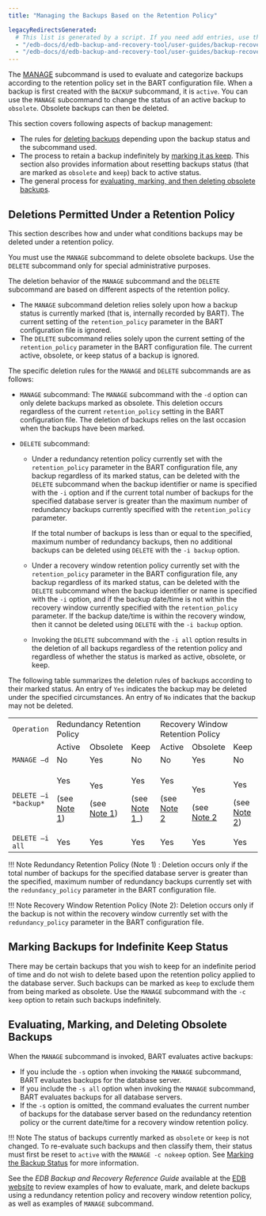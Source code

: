 ```yaml
---
title: "Managing the Backups Based on the Retention Policy"

legacyRedirectsGenerated:
  # This list is generated by a script. If you need add entries, use the `legacyRedirects` key.
  - "/edb-docs/d/edb-backup-and-recovery-tool/user-guides/backup-recovery-guide/2.6.1/managing_the_backups_based_on_the_retention_policy.html"
  - "/edb-docs/d/edb-backup-and-recovery-tool/user-guides/backup-recovery-guide/latest/managing_the_backups_based_on_the_retention_policy.html"
---
```


<div id="managing_the_backups_based_on_the_retention_policy" class="registered_link"></div>

The [MANAGE](../03_basic_bart_subcommand_usage/07_manage/#manage) subcommand is used to evaluate and categorize backups according to the retention policy set in the BART configuration file. When a backup is first created with the `BACKUP` subcommand, it is `active`. You can use the `MANAGE` subcommand to change the status of an active backup to `obsolete`. Obsolete backups can then be deleted.

This section covers following aspects of backup management:

-   The rules for [deleting backups](#deletions_permitted_under_retention_policy) depending upon the backup status and the subcommand used.
-   The process to retain a backup indefinitely by [marking it as keep](#marking-backups-for-indefinite-keep-status). This section also provides information about resetting backups status (that are marked as `obsolete` and `keep`) back to active status.
-   The general process for [evaluating, marking, and then deleting obsolete backups](#evaluating-marking-and-deleting-obsolete-backups).

<div id="deletions_permitted_under_retention_policy" class="registered_link"></div>

## Deletions Permitted Under a Retention Policy

This section describes how and under what conditions backups may be deleted under a retention policy.

You must use the `MANAGE` subcommand to delete obsolete backups. Use the `DELETE` subcommand only for special administrative purposes.

The deletion behavior of the `MANAGE` subcommand and the `DELETE` subcommand are based on different aspects of the retention policy.

-   The `MANAGE` subcommand deletion relies solely upon how a backup status is currently marked (that is, internally recorded by BART). The current setting of the `retention_policy` parameter in the BART configuration file is ignored.
-   The `DELETE` subcommand relies solely upon the current setting of the `retention_policy` parameter in the BART configuration file. The current active, obsolete, or keep status of a backup is ignored.

The specific deletion rules for the `MANAGE` and `DELETE` subcommands are as follows:

-   `MANAGE` subcommand: The `MANAGE` subcommand with the `-d` option can only delete backups marked as obsolete. This deletion occurs regardless of the current `retention_policy` setting in the BART configuration file. The deletion of backups relies on the last occasion when the backups have been marked.
-   `DELETE` subcommand:

    -   Under a redundancy retention policy currently set with the `retention_policy` parameter in the BART configuration file, any backup regardless of its marked status, can be deleted with the `DELETE` subcommand when the backup identifier or name is specified with the `-i` option and if the current total number of backups for the specified database server is greater than the maximum number of redundancy backups currently specified with the `retention_policy` parameter.

        If the total number of backups is less than or equal to the specified, maximum number of redundancy backups, then no additional backups can be deleted using `DELETE` with the `-i backup` option.

    -   Under a recovery window retention policy currently set with the `retention_policy` parameter in the BART configuration file, any backup regardless of its marked status, can be deleted with the `DELETE` subcommand when the backup identifier or name is specified with the `-i` option, and if the backup date/time is not within the recovery window currently specified with the `retention_policy` parameter. If the backup date/time is within the recovery window, then it cannot be deleted using `DELETE` with the `-i backup` option.

    -   Invoking the `DELETE` subcommand with the `-i all` option results in the deletion of all backups regardless of the retention policy and regardless of whether the status is marked as active, obsolete, or keep.

The following table summarizes the deletion rules of backups according to their marked status. An entry of `Yes` indicates the backup may be deleted under the specified circumstances. An entry of `No` indicates that the backup may not be deleted.

<table>
<colgroup>
  <col style="width: 10%" />
  <col style="width: 15%" />
  <col style="width: 17%" />
  <col style="width: 14%" />
  <col style="width: 13%" />
  <col style="width: 15%" />
  <col style="width: 13%" />
</colgroup>
<tbody>
  <tr class="odd">
    <td><code>Operation</code></td>
    <td colspan="3">Redundancy Retention Policy</td>
    <td colspan="3">Recovery Window Retention Policy</td>
  </tr>
  <tr class="even">
    <td></td>
    <td>Active</td>
    <td>Obsolete</td>
    <td>Keep</td>
    <td>Active</td>
    <td>Obsolete</td>
    <td>Keep</td>
  </tr>
  <tr class="odd">
    <td><code>MANAGE –d</code></td>
    <td>No</td>
    <td>Yes</td>
    <td>No</td>
    <td>No</td>
    <td>Yes</td>
    <td>No</td>
  </tr>
  <tr class="even">
    <td><code>DELETE –i *backup*</code></td>
    <td>
      <p>Yes</p>
      <p>(see <a href="#note1">Note 1</a>)</p>
    </td>
    <td>
      <p>Yes</p>
      <p>(see <a href="#note1">Note 1</a>)</p>
    </td>
    <td>
      <p>Yes</p>
      <p>(see <a href="#note1">Note 1</a>_)</p>
    </td>
    <td>
      <p>Yes</p>
      <p>(see <a href="#note2">Note 2</a></p>
    </td>
    <td>
      <p>Yes</p>(see <a href="#note2">Note 2</a>
    </td>
    <td>
      <p>Yes</p>(see <a href="#note2">Note 2</a>)
    </td>
  </tr>
  <tr class="odd">
    <td><code>DELETE –i all</code></td>
    <td>Yes</td>
    <td>Yes</td>
    <td>Yes</td>
    <td>Yes</td>
    <td>Yes</td>
    <td>Yes</td>
  </tr>
</tbody>
</table>

<div id="note1" class="registered_link"></div>

!!! Note
    Redundancy Retention Policy (Note 1) : Deletion occurs only if the total number of backups for the specified database server is greater than the specified, maximum number of redundancy backups currently set with the `redundancy_policy` parameter in the BART configuration file.

<div id="note2" class="registered_link"></div>

!!! Note
    Recovery Window Retention Policy (Note 2): Deletion occurs only if the backup is not within the recovery window currently set with the `redundancy_policy` parameter in the BART configuration file.

<div id="marking_backups_for_indefinite_keep_status" class="registered_link"></div>

## Marking Backups for Indefinite Keep Status

There may be certain backups that you wish to keep for an indefinite period of time and do not wish to delete based upon the retention policy applied to the database server. Such backups can be marked as `keep` to exclude them from being marked as obsolete. Use the `MANAGE` subcommand with the `-c keep` option to retain such backups indefinitely.

<div id="evaluating_marking_and_deleting_obsolete_backups" class="registered_link"></div>

## Evaluating, Marking, and Deleting Obsolete Backups

When the `MANAGE` subcommand is invoked, BART evaluates active backups:

-   If you include the `-s` option when invoking the `MANAGE` subcommand, BART evaluates backups for the database server.
-   If you include the `-s all` option when invoking the `MANAGE` subcommand, BART evaluates backups for all database servers.
-   If the `-s` option is omitted, the command evaluates the current number of backups for the database server based on the redundancy retention policy or the current date/time for a recovery window retention policy.

!!! Note
    The status of backups currently marked as `obsolete` or `keep` is not changed. To re-evaluate such backups and then classify them, their status must first be reset to `active` with the `MANAGE -c nokeep` option. See [Marking the Backup Status](02_marking_the_backup_status/#marking_the_backup_status) for more information.

See the *EDB Backup and Recovery Reference Guide* available at the [EDB website](/bart/latest/bart_ref/) to review examples of how to evaluate, mark, and delete backups using a redundancy retention policy and recovery window retention policy, as well as examples of `MANAGE` subcommand.
